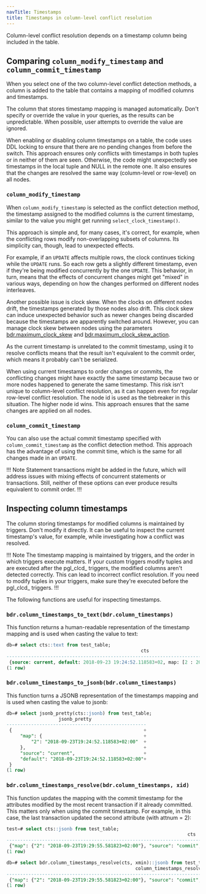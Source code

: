 ```yaml
---
navTitle: Timestamps
title: Timestamps in column-level conflict resolution
---
```


Column-level conflict resolution depends on a timestamp column being included in the table.

## Comparing `column_modify_timestamp` and `column_commit_timestamp`

When you select one of the two column-level conflict detection methods, a column is added to the table that contains a mapping of modified columns and timestamps.

The column that stores timestamp mapping is managed automatically. Don't specify or override the value in your queries, as the results can be unpredictable. When possible, user attempts to override the value are ignored.

When enabling or disabling column timestamps on a table, the code uses DDL locking to ensure that there are no pending changes from before the switch. This approach ensures only conflicts with timestamps in both tuples or in neither of them are seen. Otherwise, the code might unexpectedly see timestamps in the local tuple and NULL in the remote one. It also ensures that the changes are resolved the same way (column-level or row-level) on all nodes.

### `column_modify_timestamp`

When `column_modify_timestamp` is selected as the conflict detection method, the timestamp assigned to the modified columns is the current timestamp, similar to the value you might get running `select_clock_timestamp()`.

This approach is simple and, for many cases, it's correct, for example, when the conflicting rows modify non-overlapping subsets of columns. Its simplicity can, though, lead to unexpected effects.

For example, if an `UPDATE` affects multiple rows, the clock continues ticking while the `UPDATE` runs. So each row gets a slightly different timestamp, even if they're being modified concurrently by the one `UPDATE`. This behavior, in turn, means that the effects of concurrent changes might get "mixed" in various ways, depending on how the changes performed on different nodes interleaves.

Another possible issue is clock skew. When the clocks on different nodes drift, the timestamps generated by those nodes also drift. This clock skew can induce unexpected behavior such as newer changes being discarded because the timestamps are apparently switched around. However, you can manage clock skew between nodes using the parameters [bdr.maximum_clock_skew](/pgd/latest/reference/pgd-settings/#bdrmaximum_clock_skew) and [bdr.maximum_clock_skew_action](/pgd/latest/reference/pgd-settings/#bdrmaximum_clock_skew_action).

As the current timestamp is unrelated to the commit timestamp, using it to resolve conflicts means that the result isn't equivalent to the commit order, which means it probably can't be serialized.

When using current timestamps to order changes or commits, the conflicting changes might have exactly the same timestamp because two or more nodes happened to generate the same timestamp. This risk isn't unique to column-level conflict resolution, as it can happen even for regular row-level conflict resolution. The node id is used as the tiebreaker in this situation. The higher node id wins. This approach ensures that the same changes are applied on all nodes.

### `column_commit_timestamp`

You can also use the actual commit timestamp specified with `column_commit_timestamp` as the conflict detection method. This approach has the advantage of using the commit time, which is the same for all changes made in an `UPDATE`.

!!! Note
Statement transactions might be added in the future, which will address issues with mixing effects of concurrent statements or transactions. Still, neither of these options can ever produce results equivalent to commit order.
!!!

## Inspecting column timestamps

The column storing timestamps for modified columns is maintained by triggers. Don't modify it directly. It can be useful to inspect the current timestamp's value, for example, while investigating how a conflict was resolved.

!!! Note 
The timestamp mapping is maintained by triggers, and the order in which triggers execute matters. If your custom triggers modify tuples and are executed after the pgl\_clcd\_ triggers, the modified columns aren't detected correctly. This can lead to incorrect conflict resolution. If you need to modify tuples in your triggers, make sure they're executed before the pgl\_clcd\_ triggers.
!!!

The following functions are useful for inspecting timestamps.

### `bdr.column_timestamps_to_text(bdr.column_timestamps)`

This function returns a human-readable representation of the timestamp mapping and is used when casting the value to text:

```sql
db=# select cts::text from test_table;
                                                 cts
-----------------------------------------------------------------------------------------------------
 {source: current, default: 2018-09-23 19:24:52.118583+02, map: [2 : 2018-09-23 19:25:02.590677+02]}
(1 row)

```

### `bdr.column_timestamps_to_jsonb(bdr.column_timestamps)`

This function turns a JSONB representation of the timestamps mapping and is used when casting the value to jsonb:

```sql
db=# select jsonb_pretty(cts::jsonb) from test_table;
                   jsonb_pretty
---------------------------------------------------
 {                                                +
     "map": {                                     +
         "2": "2018-09-23T19:24:52.118583+02:00"  +
     },                                           +
     "source": "current",                         +
     "default": "2018-09-23T19:24:52.118583+02:00"+
 }
(1 row)
```

### `bdr.column_timestamps_resolve(bdr.column_timestamps, xid)`

This function updates the mapping with the commit timestamp for the attributes modified by the most recent transaction if it already committed. This matters only when using the commit timestamp. For example, in this case, the last transaction updated the second attribute (with attnum = 2):

```sql
test=# select cts::jsonb from test_table;
                                                                  cts
----------------------------------------------------------------------------------------------------------------------------------------
 {"map": {"2": "2018-09-23T19:29:55.581823+02:00"}, "source": "commit", "default": "2018-09-23T19:29:55.581823+02:00", "modified": [2]}
(1 row)

db=# select bdr.column_timestamps_resolve(cts, xmin)::jsonb from test_table;
                                               column_timestamps_resolve
-----------------------------------------------------------------------------------------------------------------------
 {"map": {"2": "2018-09-23T19:29:55.581823+02:00"}, "source": "commit", "default": "2018-09-23T19:29:55.581823+02:00"}
(1 row)
```
